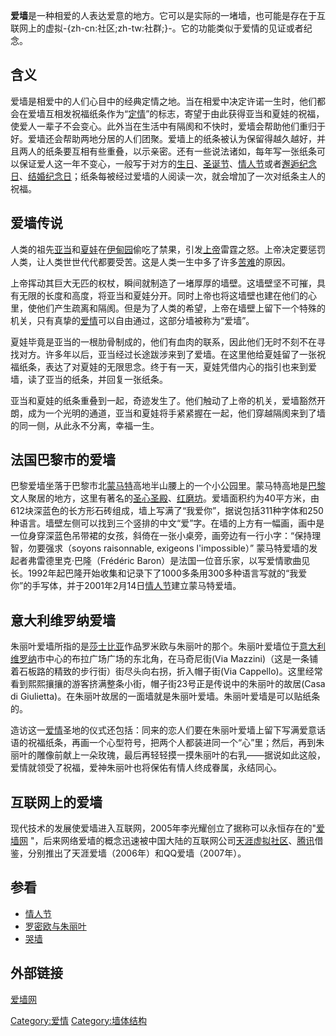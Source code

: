 {{Unreferenced |time=2009-02-04T18:04:18+00:00 }}
'''爱墙'''是一种相爱的人表达爱意的地方。它可以是实际的一堵墙，也可能是存在于互联网上的虚拟-{zh-cn:社区;zh-tw:社群;}-。它的功能类似于爱情的见证或者纪念。

== 含义 ==
爱墙是相爱中的人们心目中的经典定情之地。当在相爱中决定许诺一生时，他们都会在爱墙互相发祝福纸条作为“[[定情|定情]]”的标志，寄望于由此获得亚当和夏娃的祝福，使爱人一辈子不会变心。此外当在生活中有隔阂和不快时，爱墙会帮助他们重归于好。爱墙还会帮助两地分居的人们团聚。爱墙上的纸条被认为保留得越久越好，并且两人的纸条要互相有些重叠，以示亲密。还有一些说法诸如，每年写一张纸条可以保证爱人这一年不变心，一般写于对方的[[生日|生日]]、[[圣诞节|圣诞节]]、[[情人节|情人节]]或者[[邂逅纪念日|邂逅纪念日]]、[[结婚纪念日|结婚纪念日]]；纸条每被经过爱墙的人阅读一次，就会增加了一次对纸条主人的祝福。
== 爱墙传说 ==
人类的祖先[[亚当|亚当]]和[[夏娃|夏娃]]在[[伊甸园|伊甸园]]偷吃了禁果，引发[[上帝|上帝]]雷霆之怒。上帝决定要惩罚人类，让人类世世代代都要受苦。这是人类一生中多了许多[[苦难|苦难]]的原因。

上帝挥动其巨大无匹的权杖，瞬间就制造了一堵厚厚的墙壁。这墙壁坚不可摧，具有无限的长度和高度，将亚当和夏娃分开。同时上帝也将这墙壁也建在他们的心里，使他们产生疏离和隔阂。但是为了人类的希望，上帝在墙壁上留下一个特殊的机关，只有真挚的[[爱情|爱情]]可以自由通过，这部分墙被称为“爱墙”。

夏娃毕竟是亚当的一根肋骨制成的，他们有血肉的联系，因此他们无时不刻不在寻找对方。许多年以后，亚当经过长途跋涉来到了爱墙。在这里他给夏娃留了一张祝福纸条，表达了对夏娃的无限思念。终于有一天，夏娃凭借内心的指引也来到爱墙，读了亚当的纸条，并回复一张纸条。

亚当和夏娃的纸条重叠到一起，奇迹发生了。他们触动了上帝的机关，爱墙豁然开朗，成为一个光明的通道，亚当和夏娃将手紧紧握在一起，他们穿越隔阂来到了墙的同一侧，从此永不分离，幸福一生。

== 法国巴黎市的爱墙 ==
巴黎爱墙坐落于巴黎市北[[蒙马特|蒙马特]]高地半山腰上的一个小公园里。蒙马特高地是[[巴黎|巴黎]]文人聚居的地方，这里有著名的[[圣心圣殿_(巴黎)|圣心圣殿]]、[[红磨坊|红磨坊]]。爱墙面积约为40平方米，由612块深蓝色的长方形石砖组成，墙上写满了“我爱你”，据说包括311种字体和250种语言。墙壁左侧可以找到三个竖排的中文“爱”字。在墙的上方有一幅画，画中是一位身穿深蓝色吊带裙的女孩，斜倚在一张小桌旁，画旁边有一行小字：“保持理智，勿要强求（soyons raisonnable, exigeons l'impossible）” 蒙马特爱墙的发起者弗雷德里克·巴隆（Frédéric Baron）是法国一位音乐家，以写爱情歌曲见长。1992年起巴隆开始收集和记录下了1000多条用300多种语言写就的“我爱你”的手写体，并于2001年2月14日[[情人节|情人节]]建立蒙马特爱墙。

== 意大利维罗纳爱墙 ==
朱丽叶爱墙所指的是[[莎士比亚|莎士比亚]]作品罗米欧与朱丽叶的那个。朱丽叶爱墙位于[[意大利|意大利]][[维罗纳|维罗纳]]市中心的布拉广场广场的东北角，在马奇尼街(Via Mazzini)（这是一条铺着石板路的精致的步行街）街尽头向右拐，折入帽子街(Via Cappello)。这里经常看到熙熙攘攘的游客挤满整条小街，帽子街23号正是传说中的朱丽叶的故居(Casa di Giulietta)。在朱丽叶故居的一面墙就是朱丽叶爱墙。朱丽叶爱墙是可以贴纸条的。

造访这一[[爱情|爱情]]圣地的仪式还包括：同来的恋人们要在朱丽叶爱墙上留下写满爱意话语的祝福纸条，再画一个心型符号，把两个人都装进同一个“心”里；然后，再到朱丽叶的雕像前献上一朵玫瑰，最后再轻轻摸一摸朱丽叶的右乳——据说如此这般，爱情就领受了祝福，爱神朱丽叶也将保佑有情人终成眷属，永结同心。
== 互联网上的爱墙 ==
现代技术的发展使爱墙进入互联网，2005年李光耀创立了据称可以永恒存在的"[http://www.lovewall.net 爱墙网] {{Wayback|url=http://www.lovewall.net/ |date=20080719010352 }}"，后来网络爱墙的概念迅速被中国大陆的互联网公司[[天涯虚拟社区|天涯虚拟社区]]、[[腾讯|腾讯]]借鉴，分别推出了天涯爱墙（2006年）和QQ爱墙（2007年）。

==参看==
*[[情人节|情人节]]
*[[罗密欧与朱丽叶|罗密欧与朱丽叶]]
*[[哭墙|哭墙]]
==外部链接==
[http://www.lovewall.net/ 爱墙网] {{Wayback|url=http://www.lovewall.net/ |date=20080719010352 }}
[[Category:爱情|Category:爱情]]
[[Category:墙体结构|Category:墙体结构]]